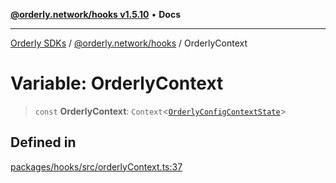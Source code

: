 [**@orderly.network/hooks v1.5.10**](/sdks/tech-doc/@orderly.network/hooks/README) • **Docs**

***

[Orderly SDKs](/sdks/tech-doc/packages) / [@orderly.network/hooks](/sdks/tech-doc/@orderly.network/hooks/README) / OrderlyContext

# Variable: OrderlyContext

> `const` **OrderlyContext**: `Context`\<[`OrderlyConfigContextState`](/sdks/tech-doc/@orderly.network/hooks/interfaces/OrderlyConfigContextState)\>

## Defined in

[packages/hooks/src/orderlyContext.ts:37](https://github.com/OrderlyNetwork/js-sdk/blob/554ae704783e3b83c40bb234a899e8f02987d9b6/packages/hooks/src/orderlyContext.ts#L37)
